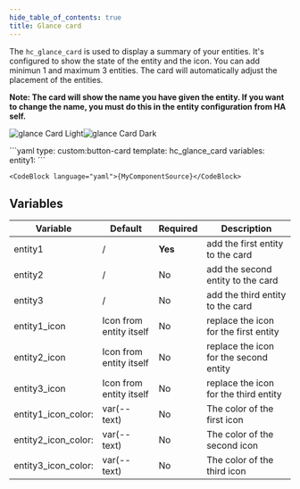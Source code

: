 ```yaml
---
hide_table_of_contents: true
title: Glance card
---
```



The `hc_glance_card` is used to display a summary of your entities. It's configured to show the state of the entity and the icon.
You can add minimun 1 and maximum 3 entities. The card will automatically adjust the placement of the entities.

**Note: The card will show the name you have given the entity. If you want to change the name, you must do this in the entity configuration from HA self.**

![glance Card Light](/img/cards/hc_glance_card/glancecard_light.png#light-mode-only)![glance Card Dark](/img/cards/hc_glance_card/glancecard_dark.png#dark-mode-only)

<Tabs>
  <TabItem value="usage" label="Usage" default>
    ```yaml
    type: custom:button-card
    template: hc_glance_card
    variables:
        entity1: <Your sensor>
    ```
  </TabItem>
  <TabItem value="template" label="Template">

    <CodeBlock language="yaml">{MyComponentSource}</CodeBlock>

</TabItem>
</Tabs>

## Variables

| Variable | Default | Required | Description|
|----------|---------|----------|------------|
| entity1 | / | **Yes** | add the first entity to the card|
| entity2 | / | No | add the second entity to the card|
| entity3 | / | No | add the third entity to the card|
| entity1_icon | Icon from entity itself | No | replace the icon for the first entity |
| entity2_icon | Icon from entity itself | No | replace the icon for the second entity |
| entity3_icon | Icon from entity itself | No | replace the icon for the third entity |
| entity1_icon_color: | var(--text) | No | The color of the first icon |
| entity2_icon_color: | var(--text) | No | The color of the second icon |
| entity3_icon_color: | var(--text) | No | The color of the third icon |
